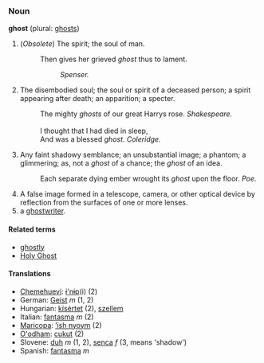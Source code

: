 ===Noun===
'''ghost''' (plural: [[ghosts]])

<!-- The first four definitions are from Webster's 1913. -->
#(''Obsolete'') The spirit; the soul of man.
#:Then gives her grieved ''ghost'' thus to lament.
#::''Spenser.''
# The disembodied soul; the soul or spirit of a deceased person; a spirit appearing after death; an apparition; a specter.
#:The mighty ''ghosts'' of our great Harrys rose.  ''Shakespeare.''
#:<br>
#:I thought that I had died in sleep,
#:And was a blessed ''ghost''.  ''Coleridge.''
#Any faint shadowy semblance; an unsubstantial image; a phantom; a glimmering; as, not a ''ghost'' of a chance; the ''ghost'' of an idea.
#:Each separate dying ember wrought its ''ghost'' upon the floor.  ''Poe.''
#A false image formed in a telescope, camera, or other optical device by reflection from the surfaces of one or more lenses.
# a [[ghostwriter]].

====Related terms====
*[[ghostly]]
*[[Holy Ghost]]

====Translations==== 
*[[Chemehuevi]]: [[ɨ'nɨp]](i) (2)
*German: [[Geist]] ''m'' (1, 2)
*Hungarian: [[kísértet]] (2), [[szellem]]
*Italian: [[fantasma]] ''m'' (2)
*[[Maricopa]]: [[ʼish nyoym]] (2)
*[[O'odham]]: [[cukut]] (2)
*Slovene: [[duh]] ''m'' (1, 2), [[senca]] ''f'' (3, means 'shadow')
*Spanish: [[fantasma]] ''m''